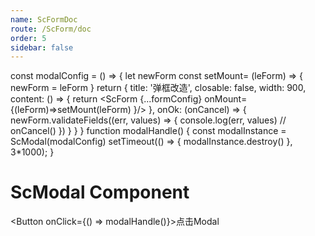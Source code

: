 ```yaml
---
name: ScFormDoc
route: /ScForm/doc
order: 5
sidebar: false
---
```


const modalConfig = () => {
  let newForm
  const setMount= (leForm) => {
    newForm = leForm
  }
  return {
    title: '弹框改造',
    closable: false,
    width: 900,
    content: () => {
      return <ScForm {...formConfig} onMount={(leForm)=>setMount(leForm) }/>
    },
    onOk: (onCancel) => {
      newForm.validateFields((err, values) => {
        console.log(err, values)
        // onCancel()
      })
    }
  }
}
function modalHandle() {
  const modalInstance = ScModal(modalConfig)
  setTimeout(() => {
    modalInstance.destroy()
  }, 3*1000);
}

# ScModal Component

<Button onClick={() => modalHandle()}>点击Modal</Button>
